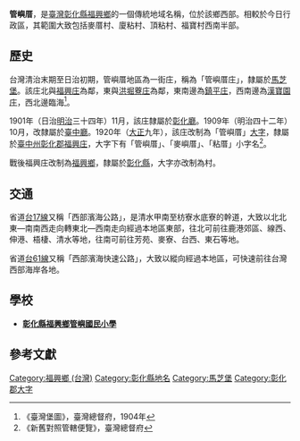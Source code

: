 {{noteTA　
|1 = zh-cn:庄; zh-hk:庄; zh-tw:庄;
}}
'''管嶼厝'''，是[[臺灣|臺灣]][[彰化縣|彰化縣]][[福興鄉_(臺灣)|福興鄉]]的一個傳統地域名稱，位於該鄉西部。相較於今日行政區，其範圍大致包括麥厝村、廈粘村、頂粘村、福寶村西南半部。

==歷史==
台灣清治末期至日治初期，管嶼厝地區為一街庄，稱為「管嶼厝庄」，隸屬於[[馬芝堡|馬芝堡]]。該庄北與[[福興_(彰化縣大字)|福興庄]]為鄰，東與[[洪堀藔庄|洪堀藔庄]]為鄰，東南邊為[[鎮平_(彰化縣福興鄉)|鎮平庄]]，西南邊為[[漢寶園庄|漢寶園庄]]，西北邊臨海<ref>《臺灣堡圖》，臺灣總督府，1904年</ref>。

1901年（日治[[明治|明治]]三十四年）11月，該庄隸屬於[[彰化廳|彰化廳]]。1909年（明治四十二年）10月，改隸屬於[[臺中廳|臺中廳]]。1920年（[[大正|大正]]九年），該庄改制為「管嶼厝」[[大字|大字]]，隸屬於[[臺中州|臺中州]][[彰化郡|彰化郡]][[福興庄|福興庄]]，大字下有「管嶼厝」、「麥嶼厝」、「粘厝」小字名<ref>《新舊對照管轄便覽》，臺灣總督府</ref>。

戰後福興庄改制為[[福興鄉_(臺灣)|福興鄉]]，隸屬於[[彰化縣|彰化縣]]，大字亦改制為村。

==交通==
省道[[台17線|台17線]]又稱「西部濱海公路」，是清水甲南至枋寮水底寮的幹道，大致以北北東—南南西走向轉東北—西南走向經過本地區東部，往北可前往鹿港郊區、線西、伸港、梧棲、清水等地，往南可前往芳苑、麥寮、台西、東石等地。

省道[[台61線|台61線]]又稱「西部濱海快速公路」，大致以縱向經過本地區，可快速前往台灣西部海岸各地。

==學校==
*'''[[管嶼國小|彰化縣福興鄉管嶼國民小學]]'''

==參考文獻==
{{reflist}}

{{彰化郡}}

[[Category:福興鄉_(台灣)|Category:福興鄉 (台灣)]]
[[Category:彰化縣地名|Category:彰化縣地名]]
[[Category:馬芝堡|Category:馬芝堡]]
[[Category:彰化郡大字|Category:彰化郡大字]]